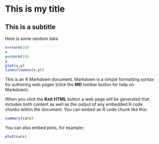 This is my title
========================================================

This is a subtitle
--------------------

Here is some random data

```r
x=rnorm(10)
x
y=rnorm(10)
y
plot(x,y)
lines(lowess(x,y))
```


This is an R Markdown document. Markdown is a simple formatting syntax for authoring web pages (click the **MD** toolbar button for help on Markdown).

When you click the **Knit HTML** button a web page will be generated that includes both content as well as the output of any embedded R code chunks within the document. You can embed an R code chunk like this:

```r
summary(cars)
```

You can also embed plots, for example:

```r
plot(cars)
```

